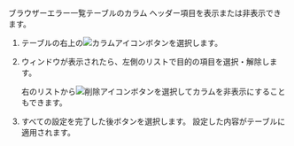 <Title hashid='display-or-hide-column' level={props.level}>テーブルカラムの表示または非表示</Title>

<InDoc product="browser">

ブラウザーエラー一覧テーブルのカラム ヘッダー項目を表示または非表示できます。

</InDoc>

1. テーブルの右上の![カラムアイコン](/img/ico-column.svg)ボタンを選択します。

2. <Cmdname sid="column_settings" className="uitext" />ウィンドウが表示されたら、左側のリストで目的の項目を選択・解除します。

   右のリストから![削除アイコン](/img/ico-close.svg)ボタンを選択してカラムを非表示にすることもできます。

3. すべての設定を完了した後<Cmdname sid="BTN06053" className="uitext" />ボタンを選択します。 設定した内容がテーブルに適用されます。
